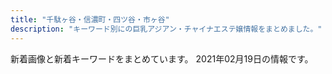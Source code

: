 ```yaml
---
title: "千駄ヶ谷・信濃町・四ツ谷・市ヶ谷"
description: "キーワード別にの巨乳アジアン・チャイナエステ嬢情報をまとめました。"
---
```


新着画像と新着キーワードをまとめています。
2021年02月19日の情報です。

<DmmAffiliateIns />
<KeywordTable
  shops={
    [
    {
        "img_links": [
            "http://aqua.jpn.cm/photos/sites/16/2020/10/2020100906522289.jpg",
            "http://aqua.jpn.cm/images/s_staff.png",
            "http://aqua.jpn.cm/photos/sites/16/2021/01/2021011401054262.jpg",
            "http://aqua.jpn.cm/images/room4.jpg",
            "http://aqua.jpn.cm/images/1.jpg",
            "http://aqua.jpn.cm/images/room5.jpg",
            "http://aqua.jpn.cm/photos/sites/16/2019/03/2019031107062221.jpg",
            "http://aqua.jpn.cm/images/room1.jpg",
            "http://aqua.jpn.cm/images/mobile.jpg",
            "http://aqua.jpn.cm/images/s_pick.png",
            "http://aqua.jpn.cm/photos/sites/16/2020/12/2020120208263886.jpg",
            "http://aqua.jpn.cm/images/room2.jpg",
            "http://aqua.jpn.cm/photos/sites/16/2020/04/2020040301184076.jpg",
            "http://aqua.jpn.cm/photos/sites/16/2018/01/2018011007031429.jpg",
            "http://aqua.jpn.cm/photos/sites/16/2019/02/2019020108033676.jpg",
            "http://aqua.jpn.cm/photos/sites/16/2020/12/2020120107363899.jpg",
            "http://aqua.jpn.cm/photos/sites/16/2018/01/2018011007031723.jpg",
            "http://aqua.jpn.cm/photos/sites/16/2018/03/2018031909460765.jpg",
            "http://aqua.jpn.cm/photos/sites/16/2018/01/2018011007031997.jpg",
            "http://aqua.jpn.cm/photos/sites/16/2018/01/2018011007031899.jpg",
            "http://aqua.jpn.cm/images/top.png",
            "http://aqua.jpn.cm/images/s_news.jpg",
            "http://aqua.jpn.cm/photos/sites/16/2020/09/2020091507031094.jpg",
            "http://aqua.jpn.cm/photos/sites/16/2018/01/2018011007031662.jpg",
            "http://aqua.jpn.cm/photos/sites/16/2020/10/2020100508293240.jpg",
            "http://aqua.jpn.cm/photos/sites/16/2018/01/2018011007032034.jpg",
            "http://aqua.jpn.cm/photos/sites/16/2019/04/2019042211584069.jpg",
            "http://aqua.jpn.cm/photos/sites/16/2018/05/2018052105590585.jpg",
            "http://aqua.jpn.cm/images/line.jpg",
            "http://aqua.jpn.cm/images/3.jpg",
            "http://aqua.jpn.cm/photos/sites/16/2018/01/2018013112184869.jpg",
            "http://aqua.jpn.cm/photos/sites/16/2018/01/2018011007031840.jpg",
            "http://aqua.jpn.cm/images/2.jpg",
            "http://aqua.jpn.cm/images/room3.jpg",
            "http://aqua.jpn.cm/photos/sites/16/2020/03/2020030507254950.jpg"
        ],
        "station": "\u56db\u8c37\u4e09\u4e01\u76ee\u99c52\u756a\u51fa\u53e3",
        "name": "\u5149\u540d",
        "url": "http://aqua.jpn.cm/",
        "keywords": {
            "85": 154,
            "C": 132,
            "84": 44,
            "D": 330,
            "82": 22,
            "83": 22,
            "87": 44,
            "86": 176
        }
    },
    {
        "station": "\u56db\u30c4\u8c37\u99c52\u756a\u53e3",
        "url": "https://juno-esthe.tokyo/",
        "img_links": [],
        "name": "\u30c6\u30a3\u30e9\u30df\u30b9",
        "keywords": {}
    },
    {
        "img_links": [
            "http://xn--vckg5a9gug.in.net/images/evetop.png",
            "http://xn--vckg5a9gug.in.net/images/cg07.jpg",
            "http://xn--vckg5a9gug.in.net/images/staff_s.png",
            "http://xn--vckg5a9gug.in.net/images/top.png",
            "http://xn--vckg5a9gug.in.net/images/news.png",
            "http://xn--vckg5a9gug.in.net/images/cg05.jpg",
            "http://xn--vckg5a9gug.in.net/images/cg04.jpg",
            "http://xn--vckg5a9gug.in.net/images/cg03.jpg",
            "http://xn--vckg5a9gug.in.net/link/menlog.jpg",
            "http://xn--vckg5a9gug.in.net/images/cg06.jpg"
        ],
        "station": "\u9eb9\u753a\u99c51\u756a\u51fa\u53e3",
        "name": "Moon",
        "url": "http://xn--vckg5a9gug.in.net/",
        "keywords": {}
    },
    {
        "url": "http://lakulaku.info/",
        "station": "\u56db\u8c37\u4e09\u4e01\u76ee\u99c52\u756a",
        "name": "\u767e\u5408",
        "img_links": [
            "http://lakulaku.info/images/staff/5-2.jpg",
            "http://lakulaku.info/images/staff/mari.jpg",
            "http://lakulaku.info/img/rina.jpg",
            "http://lakulaku.info/images/staff/5-1.jpg",
            "http://lakulaku.info/images/top.jpg",
            "http://lakulaku.info/images/staff/5-5.jpg",
            "http://lakulaku.info/img/5-5.jpg",
            "http://lakulaku.info/images/staff/sizuka.jpg",
            "http://lakulaku.info/images/staff/nena.jpg",
            "http://lakulaku.info/swf/baner.jpg",
            "http://lakulaku.info/img/5-2.jpg",
            "http://lakulaku.info/img/s06.jpg",
            "http://lakulaku.info/images/staff/rina.jpg",
            "http://lakulaku.info/images/newtit.png",
            "http://lakulaku.info/images/staff/ai-a.jpg",
            "http://lakulaku.info/images/mobile.png",
            "http://lakulaku.info/images/staff/momo.jpg",
            "http://lakulaku.info/img/5-4.jpg",
            "http://lakulaku.info/img/5-3.jpg",
            "http://lakulaku.info/images/staff/yumi.jpg",
            "http://lakulaku.info/images/titestaff.png",
            "http://lakulaku.info/images/staff/ai.jpg",
            "http://lakulaku.info/images/staff/5-3.jpg",
            "http://lakulaku.info/img/5-1.jpg",
            "http://lakulaku.info/images/staff/5-4.jpg",
            "http://lakulaku.info/images/staff/s06.jpg"
        ],
        "keywords": {}
    },
    {
        "keywords": {
            "C": 14
        },
        "name": "\u30b9\u30de\u30a4\u30eb",
        "station": "JR\u56db\u30c4\u8c37\u99c5\u8d64\u5742\u53e3",
        "url": "http://e-yotsuya.net/",
        "img_links": [
            "http://e-yotsuya.net/images/g3.jpg",
            "http://e-yotsuya.net/images/g1.jpg",
            "http://e-yotsuya.net/images/top.jpg",
            "http://e-yotsuya.net/images/news-tit.png",
            "http://e-yotsuya.net/images/g10.jpg",
            "http://e-yotsuya.net/images/top2.png",
            "http://e-yotsuya.net/images/mobile.png",
            "http://e-yotsuya.net/images/tite-staff.jpg",
            "http://e-yotsuya.net/images/g5.jpg",
            "http://e-yotsuya.net/images/g8.jpg",
            "http://e-yotsuya.net/images/baner.jpg",
            "http://e-yotsuya.net/images/g7.jpg",
            "http://e-yotsuya.net/images/news-tit1.jpg",
            "http://e-yotsuya.net/images/g6.jpg",
            "http://e-yotsuya.net/images/g2.jpg",
            "http://e-yotsuya.net/images/baner2.jpg",
            "http://e-yotsuya.net/images/room.jpg",
            "http://e-yotsuya.net/images/g12.jpg",
            "http://e-yotsuya.net/images/g9.jpg",
            "http://e-yotsuya.net/images/g11.jpg",
            "http://e-yotsuya.net/images/g4.jpg",
            "http://e-yotsuya.net/images/tite-staff1.jpg"
        ]
    },
    {
        "url": "http://e-rosa.net/",
        "img_links": [
            "http://e-rosa.net/images/yuyi.jpg",
            "http://e-rosa.net/images/yuri.jpg",
            "http://e-rosa.net/images/002.jpg",
            "http://e-rosa.net/images/009.jpg",
            "http://e-rosa.net/images/gg1.png",
            "http://e-rosa.net/images/yu.jpg",
            "http://e-rosa.net/images/te1.jpg",
            "http://e-rosa.net/images/rina1.jpg",
            "http://e-rosa.net/images/tite-magazine.png",
            "http://e-rosa.net/images/g1.jpg",
            "http://e-rosa.net/images/k1.jpg",
            "http://e-rosa.net/images/aya1.jpg",
            "http://e-rosa.net/images/kaoli.jpg",
            "http://e-rosa.net/images/te2.jpg",
            "http://e-rosa.net/images/grande.jpg",
            "http://e-rosa.net/images/tite-link.png",
            "http://e-rosa.net/images/006.jpg",
            "http://e-rosa.net/images/haruka.jpg",
            "http://e-rosa.net/images/sejutu1.jpg",
            "http://e-rosa.net/images/001.jpg",
            "http://e-rosa.net/images/news_top.jpg",
            "http://e-rosa.net/images/noimage.jpg",
            "http://e-rosa.net/images/004.jpg",
            "http://e-rosa.net/images/tite-staff.png",
            "http://e-rosa.net/images/sejutu5.jpg",
            "http://e-rosa.net/images/right_top.png",
            "http://e-rosa.net/images/news_bottom.jpg",
            "http://e-rosa.net/images/girl_03.png",
            "http://e-rosa.net/images/right_bottom.png",
            "http://e-rosa.net/images/mimi.jpg",
            "http://e-rosa.net/images/meyi2.jpg",
            "http://e-rosa.net/images/misa1.jpg",
            "http://e-rosa.net/images/aya2.jpg",
            "http://e-rosa.net/images/005.jpg",
            "http://e-rosa.net/images/girl_top.png",
            "http://e-rosa.net/images/risa.jpg",
            "http://e-rosa.net/images/sejutu2.jpg",
            "http://e-rosa.net/images/girl_01.png",
            "http://e-rosa.net/images/nei_01.png",
            "http://e-rosa.net/images/sayaka.jpg",
            "http://e-rosa.net/images/ayaka.jpg",
            "http://e-rosa.net/images/nei_03.png",
            "http://e-rosa.net/images/sejutu6.jpg",
            "http://e-rosa.net/images/access3.jpg",
            "http://e-rosa.net/images/rina2.jpg",
            "http://e-rosa.net/images/yuna.jpg",
            "http://e-rosa.net/images/rina0.jpg",
            "http://e-rosa.net/images/te3.jpg",
            "http://e-rosa.net/images/rimi.jpg",
            "http://e-rosa.net/images/ha.jpg",
            "http://e-rosa.net/images/lola.jpg",
            "http://e-rosa.net/images/girlx_top.png",
            "http://e-rosa.net/images/g13.jpg",
            "http://e-rosa.net/images/meyi1.jpg",
            "http://e-rosa.net/images/pagetop.png",
            "http://e-rosa.net/images/003.jpg"
        ],
        "keywords": {},
        "name": "ROSA",
        "station": "\u56db\u8c37\u4e09\u4e01\u76ee\u99c52\u756a"
    },
    {
        "keywords": {},
        "station": "\u56db\u8c37\u4e09\u4e01\u76ee\u99c52\u756a\u51fa\u53e3",
        "url": "http://bimajo.ies.fun/",
        "name": "\u7652\u3057\u306e\u5c4b",
        "img_links": []
    },
    {
        "url": "http://1819-kizuna.work/",
        "img_links": [
            "http://1819-kizuna.work/i/img/st0027.jpg",
            "http://1819-kizuna.work/i/img/r4.jpg",
            "http://1819-kizuna.work/i/img/s5.jpg",
            "http://1819-kizuna.work/i/img/st27.jpg",
            "http://1819-kizuna.work/img/mo.png",
            "http://1819-kizuna.work/img/st0027.jpg",
            "http://1819-kizuna.work/img/1F353.png",
            "http://1819-kizuna.work/i/img/st25.jpg",
            "http://1819-kizuna.work/img/st28.jpg",
            "http://1819-kizuna.work/img/1F33C.png",
            "http://1819-kizuna.work/img/st029.jpg",
            "http://1819-kizuna.work/img/jk.jpg",
            "http://1819-kizuna.work/i/img/st028.jpg",
            "http://1819-kizuna.work/img/1F339.png",
            "http://1819-kizuna.work/i/img/s2.jpg",
            "http://1819-kizuna.work/i/img/st029.jpg",
            "http://1819-kizuna.work/i/img/st28.jpg",
            "http://1819-kizuna.work/img/s28.jpg",
            "http://1819-kizuna.work/i/img/st22.jpg",
            "http://1819-kizuna.work/img/s29.jpg",
            "http://1819-kizuna.work/img/s23.jpg",
            "http://1819-kizuna.work/img/1F60A.png",
            "http://1819-kizuna.work/i/img/st23.jpg",
            "http://1819-kizuna.work/img/st25.jpg",
            "http://1819-kizuna.work/img/st24.jpg",
            "http://1819-kizuna.work/img/st025.jpg",
            "http://1819-kizuna.work/img/skr.png",
            "http://1819-kizuna.work/i/img/s1.jpg",
            "http://1819-kizuna.work/i/img/st0025.jpg",
            "http://1819-kizuna.work/i/img/st027.jpg",
            "http://1819-kizuna.work/img/st22.jpg",
            "http://1819-kizuna.work/img/s27.jpg",
            "http://1819-kizuna.work/i/img/st29.jpg",
            "http://1819-kizuna.work/i/img/s3.jpg",
            "http://1819-kizuna.work/img/fla.jpg",
            "http://1819-kizuna.work/i/img/st025.jpg",
            "http://1819-kizuna.work/img/st23.jpg",
            "http://1819-kizuna.work/img/botton.jpg",
            "http://1819-kizuna.work/img/s24.jpg",
            "http://1819-kizuna.work/img/st29.jpg",
            "http://1819-kizuna.work/i/img/s4.jpg",
            "http://1819-kizuna.work/i/img/r2.jpg",
            "http://1819-kizuna.work/img/st27.jpg",
            "http://1819-kizuna.work/img/bottom.jpg",
            "http://1819-kizuna.work/img/1F431.png",
            "http://1819-kizuna.work/img/s22.jpg",
            "http://1819-kizuna.work/i/img/s6.jpg",
            "http://1819-kizuna.work/i/img/skr.png",
            "http://1819-kizuna.work/i/img/st24.jpg",
            "http://1819-kizuna.work/i/img/jk.jpg",
            "http://1819-kizuna.work/i/img/r3.jpg",
            "http://1819-kizuna.work/img/st0025.jpg",
            "http://1819-kizuna.work/img/st027.jpg",
            "http://1819-kizuna.work/img/1F351.png",
            "http://1819-kizuna.work/img/st028.jpg",
            "http://1819-kizuna.work/i/img/r1.jpg",
            "http://1819-kizuna.work/img/s25.jpg"
        ],
        "keywords": {
            "C": 16,
            "86": 2,
            "E": 2,
            "87": 2,
            "85": 8,
            "D": 3
        },
        "name": "1819\uff5e\u7d46",
        "station": "\u56db\u8c37\u4e09\u4e01\u76ee\u99c53\u756a\u51fa\u53e3"
    },
    {
        "name": "\u30aa\u30fc\u30ed\u30e9",
        "url": "http://l-rlx.com/",
        "keywords": {},
        "img_links": [
            "http://l-rlx.com/girl/05.jpg",
            "http://l-rlx.com/images/index_12.jpg",
            "http://l-rlx.com/images/index_03.jpg",
            "http://l-rlx.com/images/info.jpg",
            "http://l-rlx.com/girl/01.jpg",
            "http://l-rlx.com/images/index_05.jpg",
            "http://l-rlx.com/girl/02.jpg",
            "http://l-rlx.com/images/info_09.jpg",
            "http://l-rlx.com/images/01.jpg",
            "http://l-rlx.com/images/index_16.jpg",
            "http://l-rlx.com/images/index_21.jpg",
            "http://l-rlx.com/images/03.jpg",
            "http://l-rlx.com/images/index_20.jpg",
            "http://l-rlx.com/images/index_06.jpg",
            "http://l-rlx.com/images/index_07.jpg",
            "http://l-rlx.com/images/rec_09.jpg",
            "http://l-rlx.com/images/index_02.jpg",
            "http://l-rlx.com/images/rec.jpg",
            "http://l-rlx.com/girl/00.jpg",
            "http://l-rlx.com/images/index_01.jpg",
            "http://l-rlx.com/girl/03.jpg",
            "http://l-rlx.com/images/index_04.jpg",
            "http://l-rlx.com/girl/08.jpg",
            "http://l-rlx.com/images/index_14.jpg",
            "http://l-rlx.com/images/staff_09.jpg",
            "http://l-rlx.com/girl/04.jpg",
            "http://l-rlx.com/images/sub_09.jpg",
            "http://l-rlx.com/images/02.jpg",
            "http://l-rlx.com/images/index_17.jpg"
        ],
        "station": "\u56db\u8c37\u4e09\u4e01\u76ee\u99c52\u756a\u53e3"
    }
]
}
/>
<DmmAffiliateScript />

